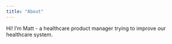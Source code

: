 ```yaml
---
title: "About"
---
```


Hi! I'm Matt - a healthcare product manager trying to improve our healthcare system.
